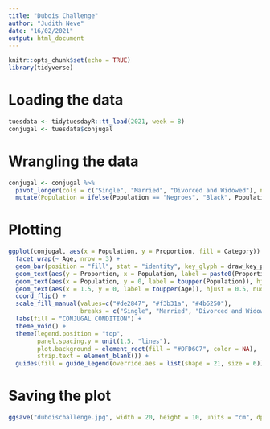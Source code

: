 ---
title: "Dubois Challenge"
author: "Judith Neve"
date: "16/02/2021"
output: html_document
---

```{r setup, include=FALSE}
knitr::opts_chunk$set(echo = TRUE)
library(tidyverse)
```

# Loading the data

```{r}
tuesdata <- tidytuesdayR::tt_load(2021, week = 8)
conjugal <- tuesdata$conjugal
```

# Wrangling the data

```{r}
conjugal <- conjugal %>%
  pivot_longer(cols = c("Single", "Married", "Divorced and Widowed"), names_to = "Category", values_to = "Proportion") %>%
  mutate(Population = ifelse(Population == "Negroes", "Black", Population))
```


# Plotting

```{r}
ggplot(conjugal, aes(x = Population, y = Proportion, fill = Category)) +
  facet_wrap(~ Age, nrow = 3) +
  geom_bar(position = "fill", stat = "identity", key_glyph = draw_key_point) +
  geom_text(aes(y = Proportion, x = Population, label = paste0(Proportion, "%")), size = 3.5, position = position_fill(vjust = 0.5)) +
  geom_text(aes(x = Population, y = 0, label = toupper(Population)), hjust = 1, nudge_y = -0.02) +
  geom_text(aes(x = 1.5, y = 0, label = toupper(Age)), hjust = 0.5, nudge_y = -0.4, stat = "unique") +
  coord_flip() +
  scale_fill_manual(values=c("#de2847", "#f3b31a", "#4b6250"),
                    breaks = c("Single", "Married", "Divorced and Widowed")) +
  labs(fill = "CONJUGAL CONDITION") +
  theme_void() +
  theme(legend.position = "top",
        panel.spacing.y = unit(1.5, "lines"),
        plot.background = element_rect(fill = "#DFD6C7", color = NA),
        strip.text = element_blank()) +
  guides(fill = guide_legend(override.aes = list(shape = 21, size = 6)))
```

# Saving the plot

```{r}
ggsave("duboischallenge.jpg", width = 20, height = 10, units = "cm", dpi = 300)
```

